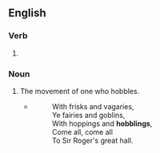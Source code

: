 ==English==

===Verb===
{{head|en|verb form}}

# {{present participle of|en|hobble|nocat=1}}

===Noun===
{{en-noun}}

# The movement of one who hobbles.
#* {{RQ:Gay What}}
#*: With frisks and vagaries,<br>Ye fairies and goblins,<br>With hoppings and '''hobblings''',<br>Come all, come all<br>To Sir Roger's great hall.